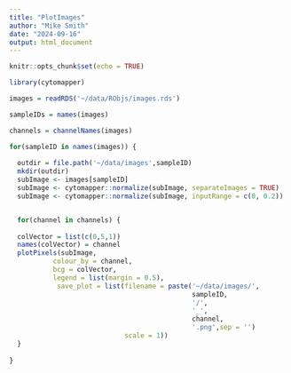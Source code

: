 ```yaml
---
title: "PlotImages"
author: "Mike Smith"
date: "2024-09-16"
output: html_document
---
```


```r
knitr::opts_chunk$set(echo = TRUE)
```

```r
library(cytomapper)
```

```r
images = readRDS('~/data/RObjs/images.rds')
```



```r
sampleIDs = names(images)
```


```r
channels = channelNames(images)
```


```r
for(sampleID in names(images)) {
  
  outdir = file.path('~/data/images',sampleID)
  mkdir(outdir)
  subImage <- images[sampleID]
  subImage <- cytomapper::normalize(subImage, separateImages = TRUE)
  subImage <- cytomapper::normalize(subImage, inputRange = c(0, 0.2))


  for(channel in channels) {
  
  colVector = list(c(0,5,1))
  names(colVector) = channel
  plotPixels(subImage, 
           colour_by = channel,
           bcg = colVector,
           legend = list(margin = 0.5),
            save_plot = list(filename = paste('~/data/images/',
                                              sampleID,
                                              '/',
                                              '_',
                                              channel,
                                              '.png',sep = '')
                             scale = 1))
  }
  
}
```

